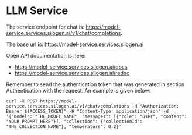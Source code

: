 # LLM Service

The service endpoint for chat is: https://model-service.services.silogen.ai/v1/chat/completions.

The base url is: https://model-service.services.silogen.ai

Open API documentation is here:

- https://model-service.services.silogen.ai/docs
- https://model-service.services.silogen.ai/redoc

Remember to send the authentication token that was generated in section Authentication with the request. An example is given below:

```console
curl -X POST https://model-service.services.silogen.ai/v1/chat/completions -H "Authorization: Bearer ${ACCESS_TOKEN}" -H "Content-Type: application/json" -d '{"model": "THE_MODEL_NAME", "messages": [{"role": "user", "content": "YOUR PROMPT HERE"}], "collection": {"collectionId": "THE_COLLECTION_NAME"}, "temperature": 0.2}'
```
